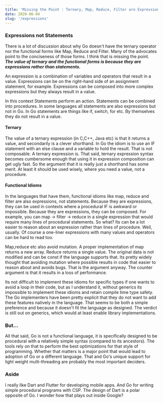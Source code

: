 ```yaml
---
title: 'Missing the Point : Ternary, Map, Reduce, Filter are Expressions'
date: 2020-06-04
slug: '/expressions'
---
```


### Expressions not Statements

There is a lot of discussion about why Go doesn't have the ternary operator
nor the functional forms like Map, Reduce and Filter. Many of the advocates
point to the conciseness of those forms. I think that is missing the point.
**_The value of ternary and the functional forms is because they are expressions
rather than statements._**

An expression is a combination of variables and operators that result in a value.
Expressions can be on the right-hand side of an assignment statement, for example.
Expressions can be composed into more complex expressions but they always result
in a value.

In this context Statements perform an action. Statements can be combined into
procedures. In some languages all statements are also expressions but not in Go.
In Go statements are things like if, switch, for etc. By themselves they do not
result in a value.

#### Ternary

The value of a ternary expression (in C,C++, Java etc) is that it returns a value, and secondarily is a clever shorthand. In Go the idiom is to use an IF statement with an else clause and a variable to hold the result. That is not composable. A ternary expression is. That said, ternary expression
syntax becomes cumbersome enough that using it in expression composition can get ugly fast.
So the argument that it is really just a shorthand has some merit. At least it should be
used wisely, where you need a value, not a procedure.

#### Functional Idioms

In the languages that have them, functional idioms like map, reduce and filter are also expressions, not statements. Because they are expressions, they can be used in contexts
where a procedural IF is awkward or impossible. Because they are expressions, they can be
composed. For example, you can map -> filter -> reduce in a single expression that would
require many lines of procedural statements. So what? Its can be a lot easier to reason about
an expression rather than lines of procedure. Well, usually. Of course a one-liner expressions
with many values and operators can be hard to read too.

Map,reduce etc also avoid mutation. A proper implementation of map returns a new
array. Reduce returns a single value. The original data is not modified and can be const
if the language supports that. Its pretty widely thought that avoiding mutation
where possible results in code that easier to reason about and avoids bugs. That is
the argument anyway. The counter argument is that it results in a loss of performance.

Its not difficult to implement these idioms for specific types if one wants to avoid
a loop in their code, but as I understand it, without generics its impossible to implement these idioms and retain compile time type safety. The Go implementers have been pretty explicit that they do not want to add these features natively in the language. That seems to be both a simple preference and because it doesn't fit the language as designed. The verdict is still out on generics, which would at least enable library implementations.

### But...

All that said, Go is not a functional language, it is specifically designed to be procedural with
a relatively simple syntax (compared to its ancestors). The tools rely on that to perform the best optimizations for that style of programming. Whether that matters is a major point that would lead to adoption of Go or a different language. That and Go's unique support for light weight multi-threading are probably the most important deciders.

### Aside

I really like Dart and Flutter for developing mobile apps. And Go for writing simple procedural
programs with CSP. The design of Dart is a polar opposite of Go. I wonder how that plays out inside Google?
